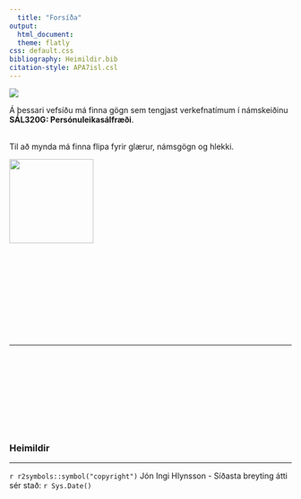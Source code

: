 ```yaml
---
  title: "Forsíða"
output: 
  html_document:
  theme: flatly
css: default.css
bibliography: Heimildir.bib
citation-style: APA7isl.csl
---
```

  
  
![](images/Hlynsson/Banner.jpg)


Á þessari vefsíðu má finna gögn sem tengjast verkefnatímum í námskeiðinu **SÁL320G: Persónuleikasálfræði**. 
<br><br>
  
  
  
  <div class="pull-left">
  Til að mynda má finna flipa fyrir glærur, námsgögn og hlekki.
</div>
  
  
  <div class="pull-right">
  ![](images/Hlynsson/ProjectHlynsson.jpg){width=150px align="right"}
</div>
  
  \newpage

<br><br><br><br><br><br><br><br><br><hr>
  
  

  
  <br><br><br><br><br><br><br><br>
  
  ### Heimildir 
  <div id="refs"></div>
  
  <hr>
  `r r2symbols::symbol("copyright")` Jón Ingi Hlynsson - Síðasta breyting átti sér stað: `r Sys.Date()`